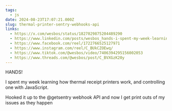 ```yaml
---
tags:
  - js
date: 2024-08-23T17:07:21.000Z
slug: thermal-printer-sentry-webhooks-api
links:
  - https://x.com/wesbos/status/1827029875204489290
  - https://www.linkedin.com/posts/wesbos_hands-i-spent-my-week-learning-how-thermal-activity-7232802259691061249-dbNK/
  - https://www.facebook.com/reel/1722766525127971
  - https://www.instagram.com/reel/C_BUkCZOEwq/
  - https://www.tiktok.com/@wesbos/video/7406394295156002053
  - https://www.threads.com/@wesbos/post/C_BVXGzK20y
---
```


HANDS!

I spent my week learning how thermal receipt printers work, and controlling one with JavaScript.

Hooked it up to the @getsentry webhook API and now I get print outs of my issues as they happen
